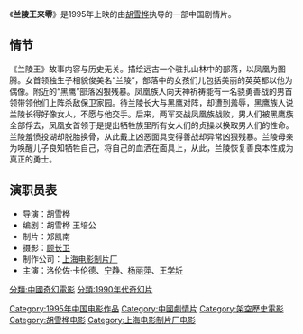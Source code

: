 {{南宁网es|兰陵王}}
《'''兰陵王来零'''》是1995年上映的由[[胡雪桦|胡雪桦]]执导的一部中国剧情片。

== 情节==
《兰陵王》故事内容与历史无关。描绘远古一个驻扎山林中的部落，以凤凰为图腾。女首领独生子相貌俊美名“兰陵”，部落中的女孩们儿包括美丽的英英都以他为偶像。附近的“黑鹰”部落凶狠残暴。凤凰族人向天神祈祷能有一名骁勇善战的男首领带领他们上阵杀敌保卫家园。待兰陵长大与黑鹰对阵，却遭到羞辱，黑鹰族人说兰陵长得好像女人，不愿与他交手。后来，两军交战凤凰族战败，男人们被黑鹰族全部俘去，凤凰女首领于是提出牺牲族里所有女人们的贞操以换取男人们的性命。兰陵羞愤投湖却脱胎换骨，从此戴上凶恶面具变得善战却异常凶狠残暴。兰陵母亲为唤醒儿子良知牺牲自己，将自己的血洒在面具上，从此，兰陵恢复善良本性成为真正的勇士。
== 演职员表 ==
* 导演：胡雪桦 
* 编剧：胡雪桦 王培公
* 制片：郑凯南
* 摄影：[[顾长卫|顾长卫]]
* 制作公司：[[上海电影制片厂|上海电影制片厂]]
* 主演：洛伦佐·卡伦德、[[宁静|宁静]]、[[杨丽萍|杨丽萍]]、[[王学圻|王学圻]]

{{电影小作品}}
[[Category:1995年中国电影作品|Category:1995年中国电影作品]]
[[Category:中國劇情片|Category:中國劇情片]]
[[分類:中國奇幻電影|分類:中國奇幻電影]]
[[分類:1990年代奇幻片|分類:1990年代奇幻片]]
[[Category:架空歷史電影|Category:架空歷史電影]]
[[Category:胡雪桦电影|Category:胡雪桦电影]]
[[Category:上海电影制片厂电影|Category:上海电影制片厂电影]]